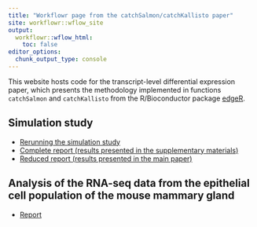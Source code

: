 ```yaml
---
title: "Workflowr page from the catchSalmon/catchKallisto paper"
site: workflowr::wflow_site
output:
  workflowr::wflow_html:
    toc: false
editor_options:
  chunk_output_type: console
---
```


This website hosts code for the transcript-level differential expression paper, which presents the methodology implemented in functions `catchSalmon` and `catchKallisto` from the R/Bioconductor package [edgeR](https://bioconductor.org/packages/release/bioc/html/edgeR.html).

## Simulation study

* [Rerunning the simulation study](simulation-howto.html)
* [Complete report (results presented in the supplementary materials)](simulation-complete.html)
* [Reduced report (results presented in the main paper)](simulation-paper.html)
  
## Analysis of the RNA-seq data from the epithelial cell population of the mouse mammary gland

* [Report](mouse.html)
